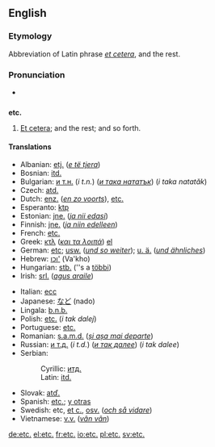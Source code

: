 ==English==

{{rank|private|dinner|command|770|etc.|broke|waiting|political}}

{{wikipediaAlt|Et cetera}}
===Etymology===
Abbreviation of Latin phrase ''[[et cetera]]'', and the rest.

===Pronunciation===
*{{audio|en-us-etc.ogg|Audio (US)}}

==={{abbreviation}}===
'''etc.'''
# [[et cetera|Et cetera]]; and the rest; and so forth.

====Translations====
{{top}}
*Albanian: [[etj.]] (''[[e të tjera]]'')
*Bosnian: [[itd.]]
*Bulgarian: [[и т.н.]] (''i t.n.'') (''[[и така нататък]]'') (''i taka natatăk'')
*Czech: [[atd.]]
*Dutch: [[enz.]] (''[[en zo voorts]]''), [[etc.]]
*Esperanto: [[ktp]]
*Estonian: [[jne.]] (''[[ja nii edasi]]'')
*Finnish: [[jne.]] (''[[ja niin edelleen]]'')
*French: [[etc.]]
*Greek: [[κτλ]] (''[[και τα λοιπά]]'') [[:el:κτλ|el]]
*German: [[etc]]; [[usw.]] (''[[und so weiter]]''); [[u. ä.]] (''[[und ähnliches]]'')
*Hebrew: [[וכו']] (Va'kho)
*Hungarian: [[stb.]] (''s a [[többi]])
*Irish: [[srl.]] (''[[agus araile]]'')
{{mid}}
*Italian: [[ecc]]
*Japanese: [[など]] (nado)
*Lingala: [[b.n.b.]]
*Polish: [[etc.]]  (''i tak dalej'')
*Portuguese: [[etc.]]
*Romanian: [[ș.a.m.d.]] (''[[și așa mai departe]]'')
*Russian: [[и т.д.]] (''i t.d.'') (''[[и так далее]]'') (''i tak dalee'')
*Serbian:
*:Cyrillic: [[итд.]]
*:Latin: [[itd.]]
*Slovak: [[atď.]]
*Spanish: [[etc.]]; [[y otras]]
*Swedish: etc, [[et c.]], [[osv.]] (''[[och så vidare]]'')
*Vietnamese: [[v.v.]] (''[[vân vân]]'')
{{bottom}}

[[de:etc.]]
[[el:etc.]]
[[fr:etc.]]
[[io:etc.]]
[[pl:etc.]]
[[sv:etc.]]